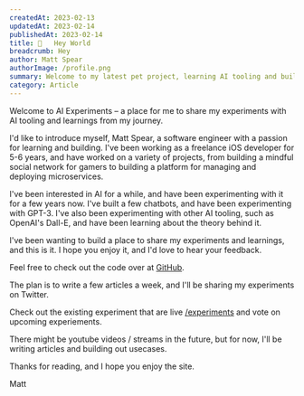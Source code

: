 ```yaml
---
createdAt: 2023-02-13
updatedAt: 2023-02-14
publishedAt: 2023-02-14
title: 👋   Hey World
breadcrumb: Hey
author: Matt Spear
authorImage: /profile.png
summary: Welcome to my latest pet project, learning AI tooling and building in public.
category: Article
---
```


Welcome to AI Experiments – a place for me to share my experiments with AI tooling and learnings from my journey.

I'd like to introduce myself, Matt Spear, a software engineer with a passion for learning and building. I've been working as a freelance iOS developer for 5-6 years, and have worked on a variety of projects, from building a mindful social network for gamers to building a platform for managing and deploying microservices.

I've been interested in AI for a while, and have been experimenting with it for a few years now. I've built a few chatbots, and have been experimenting with GPT-3. I've also been experimenting with other AI tooling, such as OpenAI's Dall-E, and have been learning about the theory behind it.

I've been wanting to build a place to share my experiments and learnings, and this is it. I hope you enjoy it, and I'd love to hear your feedback.

Feel free to check out the code over at [GitHub](https://github.com/matthewspear/openai-experiment).

The plan is to write a few articles a week, and I'll be sharing my experiments on Twitter.

Check out the existing experiment that are live [/experiments](/experiments) and vote on upcoming experiements.

There might be youtube videos / streams in the future, but for now, I'll be writing articles and building out usecases.

Thanks for reading, and I hope you enjoy the site.

Matt
